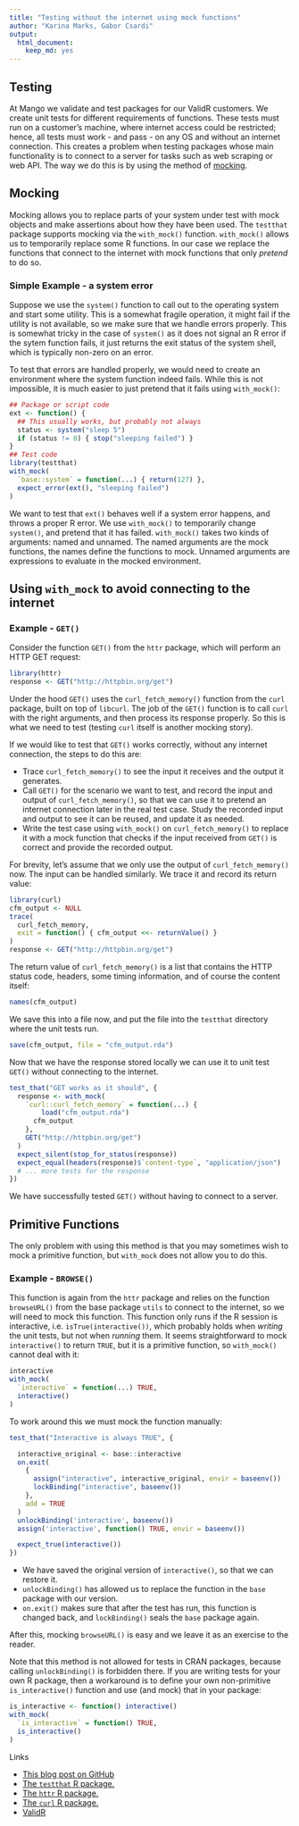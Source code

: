```yaml
---
title: "Testing without the internet using mock functions"
author: "Karina Marks, Gabor Csardi"
output: 
  html_document: 
    keep_md: yes
---
```


## Testing

At Mango we validate and test packages for our ValidR customers.
We create unit tests for different requirements
of functions. These tests must run on a customer's machine, where internet
access could be restricted; hence, all tests 
must work - and pass - on any OS and without an internet connection. This
creates a problem when testing packages whose main functionality is to
connect to a server for tasks such as web scraping or web API. The way we
do this is by using the method of
[mocking](https://en.wikipedia.org/wiki/Mock_object).


## Mocking

Mocking allows you to replace parts of your system under test with mock
objects and make assertions about how they have been used. The `testthat`
package supports mocking via the `with_mock()` function. `with_mock()` allows us to
temporarily replace some R functions. In our case we replace the functions
that connect to the internet with mock functions that only *pretend* to do
so.

### Simple Example - a system error

Suppose we use the `system()` function to call out to the operating
system and start some utility. This is a somewhat fragile operation, it
might fail if the utility is not available, so we make sure that we 
handle errors properly. This is somewhat tricky in the case of `system()` as 
it does not signal an R error if the sytem function fails, it just 
returns the exit status of the system shell, which is typically
non-zero on an error.

To test that errors are handled properly, we would need to create an
environment where the system function indeed fails. While this is not
impossible, it is much easier to just pretend that it fails using
`with_mock()`:

```r
## Package or script code
ext <- function() {
  ## This usually works, but probably not always
  status <- system("sleep 5")
  if (status != 0) { stop("sleeping failed") }
}
## Test code
library(testthat)
with_mock(
  `base::system` = function(...) { return(127) },
  expect_error(ext(), "sleeping failed")
)
```

We want to test that `ext()` behaves well if a system error happens,
and throws a proper R error. We use `with_mock()` to temporarily change
`system()`, and pretend that it has failed. `with_mock()` takes two kinds
of arguments: named and unnamed. The named arguments are the mock functions,
the names define the functions to mock. Unnamed arguments are expressions
to evaluate in the mocked environment.

## Using `with_mock` to avoid connecting to the internet

### Example - `GET()`

Consider the function `GET()` from the `httr` package,
which will perform an HTTP GET request:

```r
library(httr)
response <- GET("http://httpbin.org/get")
```

Under the hood `GET()` uses the `curl_fetch_memory()` function from the
`curl` package, built on top of `libcurl`. The job of the `GET()` function is
to call `curl` with the right arguments, and then process its response
properly. So this is what we need to test (testing `curl` itself is
another mocking story).

If we would like to test that `GET()` works correctly, without any internet
connection, the steps to do this are:

* Trace `curl_fetch_memory()` to see the input it receives and the
  output it generates.
* Call `GET()` for the scenario we want to test, and record the input
  and output of `curl_fetch_memory()`, so that we can use it to pretend an
  internet connection later in the real test case. Study the recorded
  input and output to see it can be reused, and update it as needed.
* Write the test case using `with_mock()` on `curl_fetch_memory()` to
  replace it with a mock function that checks if the input received from
  `GET()` is correct and provide the recorded output.

For brevity, let's assume that we only use the output of
`curl_fetch_memory()` now. The input can be handled similarly.
We trace it and record its return value:

```r
library(curl)
cfm_output <- NULL
trace(
  curl_fetch_memory,
  exit = function() { cfm_output <<- returnValue() }
)
response <- GET("http://httpbin.org/get")
```

The return value of `curl_fetch_memory()` is a list that contains the HTTP
status code, headers, some timing information, and of course the content
itself:

```r
names(cfm_output)
```

We save this into a file now, and put the file into the `testthat`
directory where the unit tests run.

```r
save(cfm_output, file = "cfm_output.rda")
```

Now that we have the response stored locally we can use it to unit test
`GET()` without connecting to the internet.

```r
test_that("GET works as it should", {
  response <- with_mock(
    `curl::curl_fetch_memory` = function(...) {
	    load("cfm_output.rda")
      cfm_output
    },
    GET("http://httpbin.org/get")
  )
  expect_silent(stop_for_status(response))
  expect_equal(headers(response)$`content-type`, "application/json")
  # ... more tests for the response
})
```

We have successfully tested `GET()` without having to connect to a server.

## Primitive Functions

The only problem with using this method is that you may sometimes wish to
mock a primitive function, but `with_mock` does not allow you to do this.

### Example - `BROWSE()`

This function is again from the `httr` package and relies on the function
`browseURL()` from the base package `utils` to connect to the internet, so we
will need to mock this function. This function only runs if the R session
is interactive, i.e. `isTrue(interactive())`, which probably holds when
*writing* the unit tests, but not when *running* them. 
It seems straightforward to mock `interactive()` to return `TRUE`, but it
is a primitive function, so `with_mock()` cannot deal with it:
```r
interactive
with_mock(
  `interactive` = function(...) TRUE,
  interactive()
)
```

To work around this we must mock the function manually:

``` r
test_that("Interactive is always TRUE", {

  interactive_original <- base::interactive
  on.exit(
    {
      assign("interactive", interactive_original, envir = baseenv())
      lockBinding("interactive", baseenv())
    },
    add = TRUE
  )
  unlockBinding('interactive', baseenv())
  assign('interactive', function() TRUE, envir = baseenv())

  expect_true(interactive())
})

```

* We have saved the original version of `interactive()`, so that we can restore it.
* `unlockBinding()` has allowed us to replace the function in the `base`
  package with our version.
* `on.exit()` makes sure that after the test has run, this function is
  changed back, and  `lockBinding()` seals the `base` package again.

After this, mocking `browseURL()` is easy and we leave it
as an exercise to the reader.

Note that this method is not allowed for tests in CRAN packages,
because calling `unlockBinding()` is forbidden there. If you are
writing tests for your own R package, then a workaround is to define
your own non-primitive `is_interactive()` function and use (and mock) 
that in your package:

```r
is_interactive <- function() interactive()
with_mock(
  `is_interactive` = function() TRUE,
  is_interactive()
)
```

Links

* [This blog post on GitHub](https://github.com/MangoTheCat/blog-with-mock)
* [The `testthat` R package.](https://github.com/hadley/testthat#readme)
* [The `httr` R package.](https://github.com/hadley/httr#readme)
* [The `curl` R package.](https://github.com/jeroenooms/curl#readme)
* [ValidR](http://www.mango-solutions.com/wp/products-services/products/validr/)
